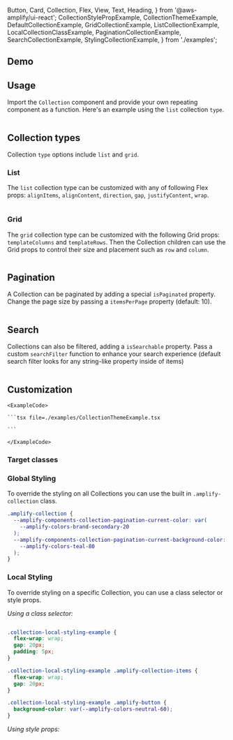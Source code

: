   Button,
  Card,
  Collection,
  Flex,
  View,
  Text,
  Heading,
} from '@aws-amplify/ui-react';
  CollectionStylePropExample,
  CollectionThemeExample,
  DefaultCollectionExample,
  GridCollectionExample,
  ListCollectionExample,
  LocalCollectionClassExample,
  PaginationCollectionExample,
  SearchCollectionExample,
  StylingCollectionExample,
} from './examples';

## Demo

<CollectionDemo />

## Usage

Import the `Collection` component and provide your own repeating component as a function. Here's an example using the `list` collection `type`.

<Example>
  <DefaultCollectionExample />
  <ExampleCode>

```tsx file=./examples/DefaultCollectionExample.tsx

```

  </ExampleCode>
</Example>

## Collection types

Collection `type` options include `list` and `grid`.

### List

The `list` collection type can be customized with any of following Flex props: `alignItems`, `alignContent`, `direction`, `gap`, `justifyContent`, `wrap`.

<Example>
  <ListCollectionExample />

  <ExampleCode>

```tsx file=./examples/ListCollectionExample.tsx

```

  </ExampleCode>
</Example>

### Grid

The `grid` collection type can be customized with the following Grid props: `templateColumns` and `templateRows`. Then the Collection children can use the Grid props to control their size and placement such as `row` and `column`.

<Example>
  <GridCollectionExample />
  <ExampleCode>

```tsx file=./examples/GridCollectionExample.tsx

```

  </ExampleCode>
</Example>

## Pagination

A Collection can be paginated by adding a special `isPaginated` property. Change the page size by passing a `itemsPerPage` property (default: 10).

<Example>
  <PaginationCollectionExample />
  <ExampleCode>

```tsx file=./examples/PaginationCollectionExample.tsx

```

  </ExampleCode>
</Example>

## Search

Collections can also be filtered, adding a `isSearchable` property. Pass a custom `searchFilter` function to enhance your search experience (default search filter looks for any string-like property inside of items)

<Example>
  <SearchCollectionExample />
  <ExampleCode>

```tsx file=./examples/SearchCollectionExample.tsx

```

  </ExampleCode>
</Example>

## Customization

<ThemeExample component="Collection">
  <Example>
    <CollectionThemeExample />
    
    <ExampleCode>

    ```tsx file=./examples/CollectionThemeExample.tsx

    ```

    </ExampleCode>
  </Example>
</ThemeExample>

### Target classes

<ComponentStyleDisplay componentName="Collection" />

### Global Styling

To override the styling on all Collections you can use the built in `.amplify-collection` class.

<Example>
<StylingCollectionExample />
<ExampleCode>

```css
.amplify-collection {
  --amplify-components-collection-pagination-current-color: var(
    --amplify-colors-brand-secondary-20
  );
  --amplify-components-collection-pagination-current-background-color: var(
    --amplify-colors-teal-80
  );
}
```

</ExampleCode>
</Example>

### Local Styling

To override styling on a specific Collection, you can use a class selector or style props.

_Using a class selector:_

<Example>
  <LocalCollectionClassExample />
  <ExampleCode>

```tsx file=./examples/LocalCollectionClassExample.tsx

```

  </ExampleCode>
  <ExampleCode>

```css
.collection-local-styling-example {
  flex-wrap: wrap;
  gap: 20px;
  padding: 5px;
}

.collection-local-styling-example .amplify-collection-items {
  flex-wrap: wrap;
  gap: 20px;
}

.collection-local-styling-example .amplify-button {
  background-color: var(--amplify-colors-neutral-60);
}
```

  </ExampleCode>
</Example>

_Using style props:_

<Example>
  <CollectionStylePropExample />
  <ExampleCode>

```tsx file=./examples/CollectionStylePropExample.tsx

```

  </ExampleCode>
</Example>
    